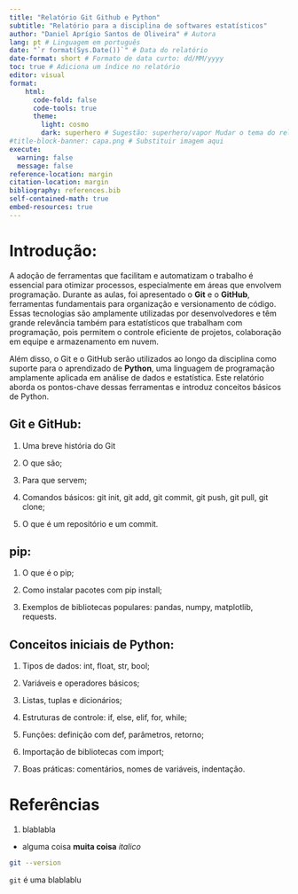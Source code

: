 ```yaml
---
title: "Relatório Git Github e Python"
subtitle: "Relatório para a disciplina de softwares estatísticos"
author: "Daniel Aprígio Santos de Oliveira" # Autora
lang: pt # Linguagem em português
date: "`r format(Sys.Date())`" # Data do relatório
date-format: short # Formato de data curto: dd/MM/yyyy 
toc: true # Adiciona um índice no relatório
editor: visual
format: 
    html: 
      code-fold: false
      code-tools: true
      theme: 
        light: cosmo
        dark: superhero # Sugestão: superhero/vapor Mudar o tema do relatório aqui
#title-block-banner: capa.png # Substituir imagem aqui
execute:
  warning: false
  message: false
reference-location: margin
citation-location: margin
bibliography: references.bib
self-contained-math: true
embed-resources: true
---
```


# Introdução:

A adoção de ferramentas que facilitam e automatizam o trabalho é essencial para otimizar processos, especialmente em áreas que envolvem programação. Durante as aulas, foi apresentado o **Git** e o **GitHub**, ferramentas fundamentais para organização e versionamento de código. Essas tecnologias são amplamente utilizadas por desenvolvedores e têm grande relevância também para estatísticos que trabalham com programação, pois permitem o controle eficiente de projetos, colaboração em equipe e armazenamento em nuvem.

Além disso, o Git e o GitHub serão utilizados ao longo da disciplina como suporte para o aprendizado de **Python**, uma linguagem de programação amplamente aplicada em análise de dados e estatística. Este relatório aborda os pontos-chave dessas ferramentas e introduz conceitos básicos de Python.

## Git e GitHub:

1.  Uma breve história do Git

2.  O que são;

3.  Para que servem;

4.  Comandos básicos: git init, git add, git commit, git push, git pull, git clone;

5.  O que é um repositório e um commit.

## pip:

1.  O que é o pip;

2.  Como instalar pacotes com pip install;

3.  Exemplos de bibliotecas populares: pandas, numpy, matplotlib, requests.

## Conceitos iniciais de Python:

1.  Tipos de dados: int, float, str, bool;

2.  Variáveis e operadores básicos;

3.  Listas, tuplas e dicionários;

4.  Estruturas de controle: if, else, elif, for, while;

5.  Funções: definição com def, parâmetros, retorno;

6.  Importação de bibliotecas com import;

7.  Boas práticas: comentários, nomes de variáveis, indentação.

# Referências

::: {#refs}
:::

1.  blablabla

-   alguma coisa **muita coisa** *italico*

``` bash
git --version
```

`git` é uma blablablu